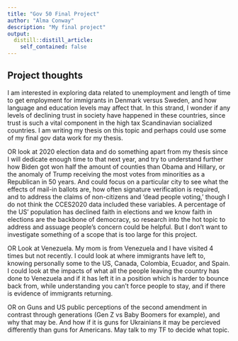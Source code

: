 ```yaml
---
title: "Gov 50 Final Project"
author: "Alma Conway"
description: "My final project"
output:
  distill::distill_article:
    self_contained: false
---
```




## Project thoughts

I am interested in exploring data related to unemployment and length of time to get employment for immigrants in Denmark versus Sweden, and how language and education levels may affect that. 
In this strand, I wonder if any levels of declining trust in society have happened in these countries, since trust is such a vital component in the high tax Scandinavian socialized countries. I am writing my thesis on this topic and perhaps could use some of my final gov data work for my thesis.

OR look at 2020 election data and do something apart from my thesis since I will dedicate enough time to that next year, and try to understand further how Biden got won half the amount of counties than Obama and Hillary, or the anomaly of Trump receiving the most votes from minorities as a Republican in 50 years. And could focus on a particular city to see what the effects of mail-in ballots are, how often signature verification is required, and to address the claims of non-citizens and 'dead people voting,' though I do not think the CCES2020 data included these variables. A  percentage of the US' population has declined faith in elections and we know faith in elections are the backbone of democracy, so research into the hot topic to address and assuage people's concern could be helpful. But I don't want to investigate something of a scope that is too large for this project.

OR Look at Venezuela. My mom is from Venezuela and I have visited 4  times but not recently. I could look at where immigrants have left to, knowing personally some to the US, Canada, Colombia, Ecuador, and Spain. I could look at the impacts of what all the people leaving the country has done to Venezuela and if it has left it in a position which is harder to bounce back from, while understanding you can't force people to stay, and if there is evidence of immigrants returning. 

OR on Guns and US public perceptions of the second amendment in contrast through generations (Gen Z vs Baby Boomers for example), and why that may be. And how if it is guns for Ukrainians it may be percieved differently than guns for Americans.
May talk to my TF to decide what topic. 
